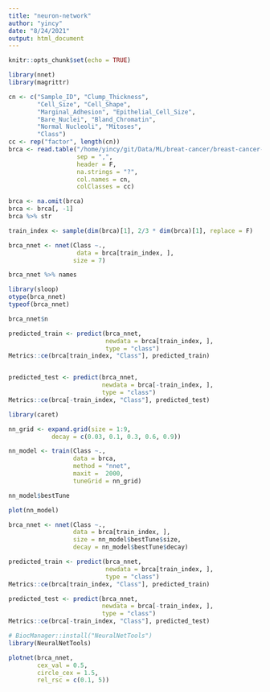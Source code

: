 ```yaml
---
title: "neuron-network"
author: "yincy"
date: "8/24/2021"
output: html_document
---
```


```r
knitr::opts_chunk$set(echo = TRUE)
```

```r
library(nnet)
library(magrittr)

cn <- c("Sample_ID", "Clump_Thickness", 
        "Cell_Size", "Cell_Shape", 
        "Marginal_Adhesion", "Epithelial_Cell_Size", 
        "Bare_Nuclei", "Bland_Chromatin", 
        "Normal Nucleoli", "Mitoses", 
        "Class")
cc <- rep("factor", length(cn))
brca <- read.table("/home/yincy/git/Data/ML/breat-cancer/breast-cancer-wisconsin.data", 
                   sep = ",", 
                   header = F, 
                   na.strings = "?", 
                   col.names = cn, 
                   colClasses = cc)

brca <- na.omit(brca)
brca <- brca[, -1]
brca %>% str
```

```r
train_index <- sample(dim(brca)[1], 2/3 * dim(brca)[1], replace = F)

brca_nnet <- nnet(Class ~., 
                   data = brca[train_index, ], 
                  size = 7)

brca_nnet %>% names
```

```r
library(sloop)
otype(brca_nnet)
typeof(brca_nnet)
```

```r
brca_nnet$n
```

```r
predicted_train <- predict(brca_nnet, 
                           newdata = brca[train_index, ], 
                           type = "class")
Metrics::ce(brca[train_index, "Class"], predicted_train)


predicted_test <- predict(brca_nnet, 
                          newdata = brca[-train_index, ], 
                          type = "class")
Metrics::ce(brca[-train_index, "Class"], predicted_test)
```

```r
library(caret)

nn_grid <- expand.grid(size = 1:9, 
            decay = c(0.03, 0.1, 0.3, 0.6, 0.9))

nn_model <- train(Class ~., 
                  data = brca, 
                  method = "nnet", 
                  maxit =  2000, 
                  tuneGrid = nn_grid)

nn_model$bestTune
```

```r
plot(nn_model)
```


```r
brca_nnet <- nnet(Class ~., 
                  data = brca[train_index, ], 
                  size = nn_model$bestTune$size, 
                  decay = nn_model$bestTune$decay)
```

```r
predicted_train <- predict(brca_nnet, 
                           newdata = brca[train_index, ], 
                           type = "class")
Metrics::ce(brca[train_index, "Class"], predicted_train)

predicted_test <- predict(brca_nnet, 
                          newdata = brca[-train_index, ], 
                          type = "class")
Metrics::ce(brca[-train_index, "Class"], predicted_test)
```

```r
# BiocManager::install("NeuralNetTools")
library(NeuralNetTools)

plotnet(brca_nnet, 
        cex_val = 0.5, 
        circle_cex = 1.5, 
        rel_rsc = c(0.1, 5))
```






